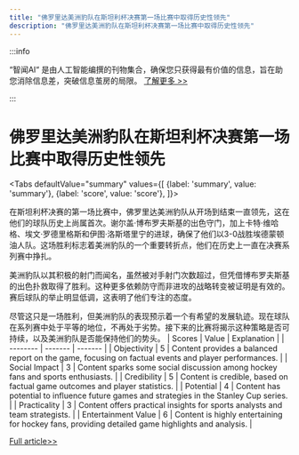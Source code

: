 ```yaml
---
title: "佛罗里达美洲豹队在斯坦利杯决赛第一场比赛中取得历史性领先"
description: "佛罗里达美洲豹队在斯坦利杯决赛第一场比赛中取得历史性领先"
---
```



:::info

“智闻AI“ 是由人工智能编撰的刊物集合，确保您只获得最有价值的信息，旨在助您消除信息差，突破信息茧房的局限。  [了解更多 >>](/)

:::

# 佛罗里达美洲豹队在斯坦利杯决赛第一场比赛中取得历史性领先


<Tabs
	defaultValue="summary"
	values={[
	{label: 'summary', value: 'summary'},
	{label: 'score', value: 'score'},
]}>
<TabItem value="summary">


在斯坦利杯决赛的第一场比赛中，佛罗里达美洲豹队从开场到结束一直领先，这在他们的球队历史上尚属首次。谢尔盖·博布罗夫斯基的出色守门，加上卡特·维哈格、埃文·罗德里格斯和伊图·洛斯塔里宁的进球，确保了他们以3-0战胜埃德蒙顿油人队。这场胜利标志着美洲豹队的一个重要转折点，他们在历史上一直在决赛系列赛中挣扎。

美洲豹队以其积极的射门而闻名，虽然被对手射门次数超过，但凭借博布罗夫斯基的出色扑救取得了胜利。这种更多依赖防守而非进攻的战略转变被证明是有效的。赛后球队的举止明显低调，这表明了他们专注的态度。

尽管这只是一场胜利，但美洲豹队的表现预示着一个有希望的发展轨迹。现在球队在系列赛中处于平等的地位，不再处于劣势。接下来的比赛将揭示这种策略是否可持续，以及美洲豹队是否能保持他们的势头。
</TabItem>
<TabItem value="score">
	| Scores     | Value   | Explanation |
	| -------- | ------- | ------- |
	| Objectivity  | 5    | Content provides a balanced report on the game, focusing on factual events and player performances.    |
	| Social Impact | 3     | Content sparks some social discussion among hockey fans and sports enthusiasts.    |
	| Credibility    | 5    | Content is credible, based on factual game outcomes and player statistics.    |
	| Potential    | 4    | Content has potential to influence future games and strategies in the Stanley Cup series.    |
	| Practicality    | 3    | Content offers practical insights for sports analysts and team strategists.    |
	| Entertainment Value    | 6    | Content is highly entertaining for hockey fans, providing detailed game highlights and analysis.    |
</TabItem>
</Tabs>

[Full article>>](https://apnews.com/article/stanley-cup-panthers-866984e4b65b44def64b887fddd83e67)
